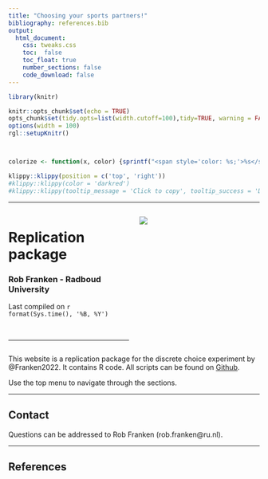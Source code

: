 ```yaml
---
title: "Choosing your sports partners!"
bibliography: references.bib
output: 
  html_document:
    css: tweaks.css
    toc:  false
    toc_float: true
    number_sections: false
    code_download: false
---
```



```r
library(knitr)

knitr::opts_chunk$set(echo = TRUE)
opts_chunk$set(tidy.opts=list(width.cutoff=100),tidy=TRUE, warning = FALSE, message = FALSE,comment = "#>", cache=TRUE, class.source=c("test"), class.output=c("test2"))
options(width = 100)
rgl::setupKnitr()



colorize <- function(x, color) {sprintf("<span style='color: %s;'>%s</span>", color, x) }

```

```r
klippy::klippy(position = c('top', 'right'))
#klippy::klippy(color = 'darkred')
#klippy::klippy(tooltip_message = 'Click to copy', tooltip_success = 'Done')
```




----

:::::::::::::: {.columns}
::: {.column width="50%"}

# **Replication package**
### Rob Franken - Radboud University
Last compiled on `r format(Sys.time(), '%B, %Y')`

<br>

----
  

:::
::: {.column width="50%"}

![](images/egonet.png)

:::
::::::::::::::

This website is a replication package for the discrete choice experiment by @Franken2022. It contains R code. 
All scripts can be found on [Github](https://github.com/robfranken/DCE_sports). 


Use the top menu to navigate through the sections.


----

## Contact  

Questions can be addressed to Rob Franken (rob.franken@ru.nl).
  
----

## References







